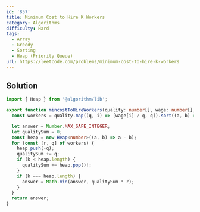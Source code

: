 ```yaml
---
id: '857'
title: Minimum Cost to Hire K Workers
category: Algorithms
difficulty: Hard
tags:
  - Array
  - Greedy
  - Sorting
  - Heap (Priority Queue)
url: https://leetcode.com/problems/minimum-cost-to-hire-k-workers
---
```


## Solution

```typescript filename="solution.ts" copy
import { Heap } from '@algorithm/lib';

export function mincostToHireWorkers(quality: number[], wage: number[], k: number): number {
  const workers = quality.map((q, i) => [wage[i] / q, q]).sort((a, b) => a[0] - b[0]);

  let answer = Number.MAX_SAFE_INTEGER;
  let qualitySum = 0;
  const heap = new Heap<number>((a, b) => a - b);
  for (const [r, q] of workers) {
    heap.push(-q);
    qualitySum += q;
    if (k < heap.length) {
      qualitySum += heap.pop()!;
    }
    if (k === heap.length) {
      answer = Math.min(answer, qualitySum * r);
    }
  }
  return answer;
}
```
